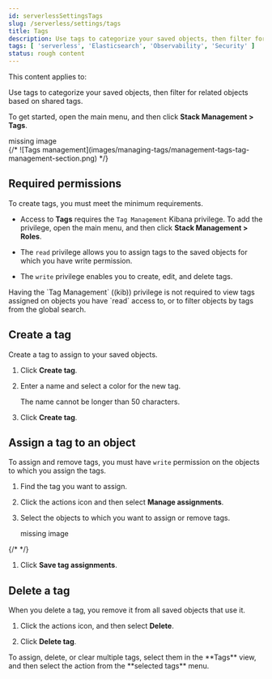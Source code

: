 ```yaml
---
id: serverlessSettingsTags
slug: /serverless/settings/tags
title: Tags
description: Use tags to categorize your saved objects, then filter for related objects based on shared tags.
tags: [ 'serverless', 'Elasticsearch', 'Observability', 'Security' ]
status: rough content
---
```



<RoughContent />

This content applies to: <DocBadge template="elasticsearch" /> <DocBadge template="observability" /> <DocBadge template="security" /> 

<div id="managing-tags"></div>

Use tags to categorize your saved objects,
then filter for related objects based on shared tags.

To get started, open the main menu, and then click **Stack Management > Tags**.

<div style={{ backgroundColor: "#F1F4FA", width: "100%", height: "250px", textAlign: "center", paddingTop: "110px", marginBottom: "20px" }}><DocIcon type="image" title="missing image"/> missing image</div>
{/* ![Tags management](images/managing-tags/management-tags-tag-management-section.png) */}

## Required permissions

To create tags, you must meet the minimum requirements.

* Access to **Tags** requires the `Tag Management` Kibana privilege. To add the privilege, open the main menu,
    and then click **Stack Management > Roles**.

* The `read` privilege allows you to assign tags to the saved objects for which you have write permission.
* The `write` privilege enables you to create, edit, and delete tags.

<DocCallOut title="Note">
Having the `Tag Management` ((kib)) privilege is not required to
view tags assigned on objects you have `read` access to, or to filter objects by tags
from the global search.
</DocCallOut>

<div id="settings-create-tag"></div>

## Create a tag

Create a tag to assign to your saved objects.

1. Click **Create tag**.

1. Enter a name and select a color for the new tag.

    The name cannot be longer than 50 characters.

1. Click **Create tag**.

<div id="settings-assign-tag"></div>

## Assign a tag to an object

To assign and remove tags, you must have `write` permission
on the objects to which you assign the tags.

1. Find the tag you want to assign.

1. Click the actions icon and then select **Manage assignments**.

1. Select the objects to which you want to assign or remove tags.

    <div style={{ backgroundColor: "#F1F4FA", width: "100%", height: "250px", textAlign: "center", paddingTop: "110px", marginBottom: "20px" }}><DocIcon type="image" title="missing image"/> missing image</div>
{/* <DocImage size="xl" url="images/managing-tags/management-tags-manage-assignments-flyout.png" alt="Assign flyout" /> */}

1. Click **Save tag assignments**.

<div id="settings-delete-tag"></div>

## Delete a tag

When you delete a tag, you remove it from all saved objects that use it.

1. Click the actions icon, and then select **Delete**.

1. Click **Delete tag**.

<DocCallOut title="Tip">
To assign, delete, or clear multiple tags,
select them in the **Tags** view, and then select
the action from the **selected tags** menu.
</DocCallOut>

